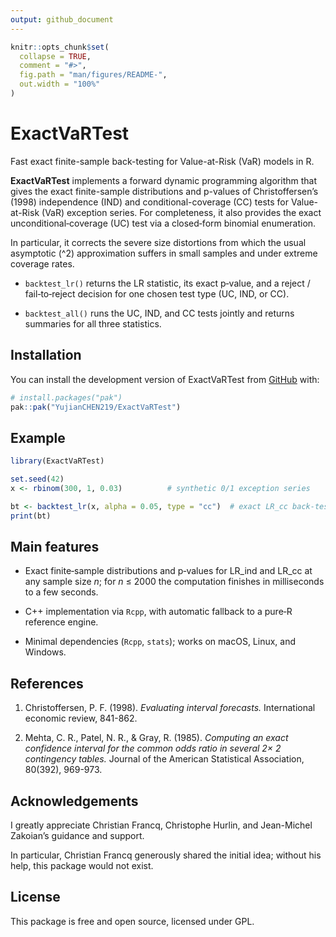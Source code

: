 ```yaml
---
output: github_document
---
```


<!-- README.md is generated from README.Rmd. Please edit that file -->

```r
knitr::opts_chunk$set(
  collapse = TRUE,
  comment = "#>",
  fig.path = "man/figures/README-",
  out.width = "100%"
)
```

# ExactVaRTest

Fast exact finite-sample back-testing for Value-at-Risk (VaR) models in R.

<!-- badges: start --><!-- badges: end -->

**ExactVaRTest** implements a forward dynamic programming algorithm that gives the exact finite-sample distributions and p-values of Christoffersen’s (1998) independence (IND) and conditional-coverage (CC) tests for Value-at-Risk (VaR) exception series. For completeness, it also provides the exact unconditional‑coverage (UC) test via a closed‑form binomial enumeration. 

In particular, it corrects the severe size distortions from which the usual asymptotic \(\chi^2\) approximation suffers in small samples and under extreme coverage rates.

* `backtest_lr()` returns the LR statistic, its exact p‑value, and a reject / fail‑to‑reject decision for one chosen test type (UC, IND, or CC).  

* `backtest_all()` runs the UC, IND, and CC tests jointly and returns summaries for all three statistics.

## Installation

You can install the development version of ExactVaRTest from [GitHub](https://github.com/) with:

``` r
# install.packages("pak")
pak::pak("YujianCHEN219/ExactVaRTest")
```

## Example

```r
library(ExactVaRTest)

set.seed(42)
x <- rbinom(300, 1, 0.03)          # synthetic 0/1 exception series

bt <- backtest_lr(x, alpha = 0.05, type = "cc")  # exact LR_cc back-test
print(bt)
```

## Main features

* Exact finite‑sample distributions and p‑values for LR\_ind and LR\_cc at any sample size *n*; for *n* ≤ 2000 the computation finishes in milliseconds to a few seconds.  

* C++ implementation via `Rcpp`, with automatic fallback to a pure‑R reference engine.  

* Minimal dependencies (`Rcpp`, `stats`); works on macOS, Linux, and Windows.

## References

1. Christoffersen, P. F. (1998). *Evaluating interval forecasts.* International economic review, 841-862.

2. Mehta, C. R., Patel, N. R., & Gray, R. (1985). *Computing an exact confidence interval for the common odds ratio in several 2× 2 contingency tables.* Journal of the American Statistical Association, 80(392), 969-973.

## Acknowledgements

I greatly appreciate Christian Francq, Christophe Hurlin, and Jean-Michel Zakoian's guidance and support.

In particular, Christian Francq generously shared the initial idea; without his help, this package would not exist.

## License

This package is free and open source, licensed under GPL.
